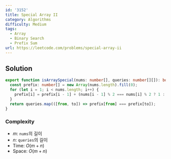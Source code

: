 ```yaml
---
id: '3152'
title: Special Array II
category: Algorithms
difficulty: Medium
tags:
  - Array
  - Binary Search
  - Prefix Sum
url: https://leetcode.com/problems/special-array-ii
---
```


## Solution

```typescript filename="solution.ts" copy
export function isArraySpecial(nums: number[], queries: number[][]): boolean[] {
  const prefix: number[] = new Array(nums.length).fill(0);
  for (let i = 1; i < nums.length; i++) {
    prefix[i] = prefix[i - 1] + (nums[i - 1] % 2 === nums[i] % 2 ? 1 : 0);
  }
  return queries.map(([from, to]) => prefix[from] === prefix[to]);
}
```

### Complexity

- $m$: `nums`의 길이
- $n$: `queries`의 길이
- Time: $O(m + n)$
- Space: $O(m + n)$

